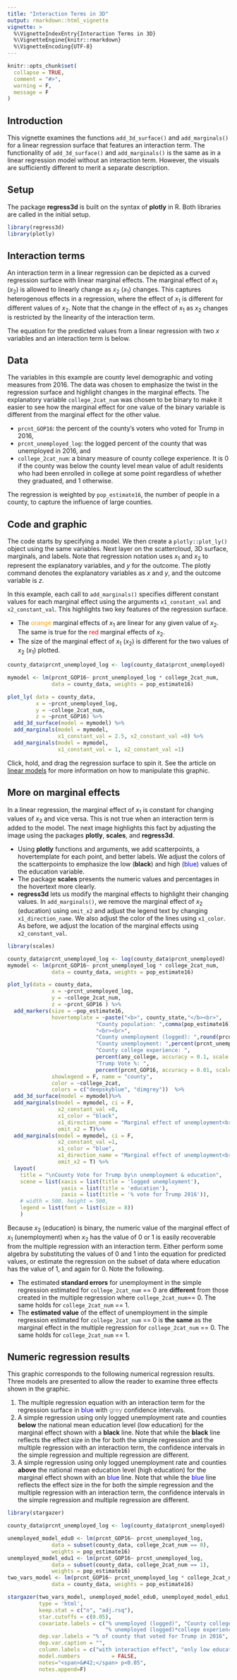 ```yaml
---
title: "Interaction Terms in 3D"
output: rmarkdown::html_vignette
vignette: >
  %\VignetteIndexEntry{Interaction Terms in 3D}
  %\VignetteEngine{knitr::rmarkdown}
  %\VignetteEncoding{UTF-8}
---
```


```r
knitr::opts_chunk$set(
  collapse = TRUE,
  comment = "#>", 
  warning = F,
  message = F
)
```


## Introduction
This vignette examines the functions `add_3d_surface()` and `add_marginals()` for a linear regression surface that features an interaction term. The functionality of `add_3d_surface()` and `add_marginals()` is the same as in a linear regression model without an interaction term. However, the visuals are sufficiently different to merit a separate description.

## Setup 

The package __regress3d__ is built on the syntax of __plotly__ in R. Both libraries are called in the initial setup.  

```r
library(regress3d)
library(plotly)
```

## Interaction terms

An interaction term in a linear regression can be depicted as a curved regression surface with linear marginal effects. The marginal effect of $x_1$ ($x_2$) is allowed to linearly change as $x_2$ ($x_1$) changes. This captures heterogenous effects in a regression, where the effect of $x_1$ is different for different values of $x_2$. Note that the change in the effect of $x_1$ as $x_2$ changes is restricted by the linearity of the interaction term.

The equation for the predicted values from a linear regression with two $x$ variables and an interaction term is below.

\begin{align*}
\hat{y} =& \hat{\beta}_1 x_1 +\hat{\beta}_2 x_2 +\hat{\beta}_{12} x_1 x_2 +  \hat{\beta}_0 
\end{align*}

## Data

The variables in this example are county level demographic and voting measures from 2016. The data was chosen to emphasize the twist in the regression surface and highlight changes in the marginal effects. The explanatory variable `college_2cat_num` was chosen to be binary to make it easier to see how the marginal effect for one value of the binary variable is different from the marginal effect for the other value.

* `prcnt_GOP16`: the percent of the county's voters who voted for Trump in 2016,
* `prcnt_unemployed_log`: the logged percent of the county that was unemployed in 2016, and 
* `college_2cat_num`: a binary measure of county college experience. It is 0 if the county was below the county level mean value of adult residents who had been enrolled in college at some point regardless of whether they graduated, and 1 otherwise.

The regression is weighted by `pop_estimate16`, the number of people in a county, to capture the influence of large counties.

## Code and graphic

The code starts by specifying a model. We then create a `plotly::plot_ly()` object using the same variables. Next layer on the scattercloud, 3D surface, marginals, and labels. Note that regression notation uses $x_1$ and $x_2$ to represent the explanatory variables, and $y$ for the outcome. The plotly command denotes the explanatory variables as $x$ and $y$, and the outcome variable is $z$.

In this example, each call to `add_marginals()` specifies different constant values for each marginal effect using the arguments `x1_constant_val` and `x2_constant_val`. This highlights two key features of the regression surface.

* The [orange]{style="color: orange;"} marginal effects of $x_1$ are linear for any given value of $x_2$. The same is true for the [red]{style="color: red;"} marginal effects of $x_2$.
* The size of the marginal effect of $x_1$ ($x_2$) is different for the two values of $x_2$ ($x_1$) plotted.

```r

county_data$prcnt_unemployed_log <- log(county_data$prcnt_unemployed)

mymodel <- lm(prcnt_GOP16~ prcnt_unemployed_log * college_2cat_num, 
              data = county_data, weights = pop_estimate16)

plot_ly( data = county_data,
         x = ~prcnt_unemployed_log,
         y = ~college_2cat_num,
         z = ~prcnt_GOP16) %>%
  add_3d_surface(model = mymodel) %>%
  add_marginals(model = mymodel, 
                x1_constant_val = 2.5, x2_constant_val =0) %>%
  add_marginals(model = mymodel, 
                x1_constant_val = 1, x2_constant_val =1) 
```

Click, hold, and drag the regression surface to spin it. See the article on [linear models](https://ellafostermolina.github.io/regress3d/articles/linear_models_3d.html#code-and-graphic) for more information on how to manipulate this graphic. 

## More on marginal effects

In a linear regression, the marginal effect of $x_1$ is constant for changing values of $x_2$ and vice versa. This is not true when an interaction term is added to the model. The next image highlights this fact by adjusting the image using the packages __plotly__, __scales__, and __regress3d__.

* Using __plotly__ functions and arguments, we add scatterpoints, a hovertemplate for each point, and better labels. We adjust the colors of the scatterpoints to emphasize the low (**black**) and high ([blue]{style="color: blue;"}) values of the education variable.
* The package __scales__ presents the numeric values and percentages in the hovertext more clearly.
* __regress3d__ lets us modify the marginal effects to highlight their changing values. In `add_marginals()`, we remove the marginal effect of $x_2$ (education) using `omit_x2` and adjust the  legend text by changing `x1_direction_name`. We also adjust the color of the lines using `x1_color`. As before, we adjust the location of the marginal effects using `x2_constant_val`.

```r
library(scales)

county_data$prcnt_unemployed_log <- log(county_data$prcnt_unemployed)
mymodel <- lm(prcnt_GOP16~ prcnt_unemployed_log * college_2cat_num, 
              data = county_data, weights = pop_estimate16)

plot_ly(data = county_data, 
              x = ~prcnt_unemployed_log,
              y = ~college_2cat_num,
              z = ~prcnt_GOP16 ) %>%
  add_markers(size = ~pop_estimate16,
              hovertemplate = ~paste("<b>", county_state,"</b><br>",
                            "County population: ",comma(pop_estimate16),
                            "<br><br>", 
                            "County unemployment (logged): ",round(prcnt_unemployed_log, 2),"<br>",
                            "County unemployment: ",percent(prcnt_unemployed, accuracy = 0.1, scale = 1),"<br>",
                            "County college experience: ",
                            percent(any_college, accuracy = 0.1, scale = 1),"<br>",
                            "Trump Vote %: ",
                            percent(prcnt_GOP16, accuracy = 0.01, scale = 1),"<br>"),
              showlegend = F, name = "county",
              color = ~college_2cat,
              colors = c("deepskyblue", "dimgrey"))  %>%
  add_3d_surface(model = mymodel)%>%
  add_marginals(model = mymodel, ci = F,
                x2_constant_val =0,
                x1_color = "black",
                x1_direction_name = "Marginal effect of unemployment<br>for low education counties",
                omit_x2 = T)%>%
  add_marginals(model = mymodel, ci = F,
                x2_constant_val =1,
                x1_color = "blue",
                x1_direction_name = "Marginal effect of unemployment<br>for high education counties",
                omit_x2 = T) %>%
  layout( 
    title = "\nCounty Vote for Trump by\n unemployment & education",
    scene = list(xaxis = list(title = 'logged unemployment'),
                 yaxis = list(title = 'education'),
                 zaxis = list(title = '% vote for Trump 2016')),
    # width = 500, height = 500,
    legend = list(font = list(size = 8))
    )
```

Because $x_2$ (education) is binary, the numeric value of the marginal effect of $x_1$ (unemployment) when $x_2$ has the value of $0$ or $1$ is easily recoverable from the multiple regression with an interaction term. Either perform some algebra by substituting the values of 0 and 1 into the equation for predicted values, or estimate the regression on the subset of data where education has the value of 1, and again for 0. Note the following. 

* The estimated **standard errors** for unemployment in the simple regression estimated for `college_2cat_num` == 0  are **different** from those created in the multiple regression where `college_2cat_num`== 0. The same holds for `college_2cat_num` == 1.
* The **estimated value** of the effect of unemployment in the simple regression estimated for `college_2cat_num` == 0  is **the same** as the marginal effect in the multiple regression for `college_2cat_num` == 0. The same holds for `college_2cat_num` == 1.

## Numeric regression results

This graphic corresponds to the following numerical regression results. Three models are presented to allow the reader to examine three effects shown in the graphic.

1.  The multiple regression equation with an interaction term for the regression surface in [blue]{style="color: blue;"} with [grey]{style="color: grey;"} confidence intervals.
2.  A simple regression using only logged unemployment rate and counties **below** the national mean education level (low education) for the marginal effect shown with a **black** line. Note that while the **black** line reflects the effect size in the for both the simple regression and the multiple regression with an interaction term, the confidence intervals in the simple regression and multiple regression are different.
3.  A simple regression using only logged unemployment rate and counties **above** the national mean education level (high education) for the marginal effect shown with an [blue]{style="color: blue;"} line. Note that while the  [blue]{style="color: blue;"} line reflects the effect size in the for both the simple regression and the multiple regression with an interaction term, the confidence intervals in the simple regression and multiple regression are different.

```r
library(stargazer)

county_data$prcnt_unemployed_log <- log(county_data$prcnt_unemployed)

unemployed_model_edu0 <- lm(prcnt_GOP16~ prcnt_unemployed_log, 
              data = subset(county_data, college_2cat_num == 0), 
              weights = pop_estimate16)
unemployed_model_edu1 <- lm(prcnt_GOP16~ prcnt_unemployed_log, 
              data = subset(county_data, college_2cat_num == 1), 
              weights = pop_estimate16)
two_vars_model <- lm(prcnt_GOP16~ prcnt_unemployed_log * college_2cat_num, 
              data = county_data, weights = pop_estimate16)

stargazer(two_vars_model, unemployed_model_edu0, unemployed_model_edu1,
          type = 'html',
          keep.stat = c("n", "adj.rsq"),
          star.cutoffs = c(0.05),
          covariate.labels = c("% unemployed (logged)", "County college experience (binary)",
                               "% unemployed (logged)*college experience", "Constant"),
          dep.var.labels = "% of county that voted for Trump in 2016",
          dep.var.caption = "",
          column.labels = c("with interaction effect", "only low education counties", "only high education counties"),
          model.numbers          = FALSE, 
          notes="<span>&#42;</span> p<0.05",
          notes.append=F)
```

